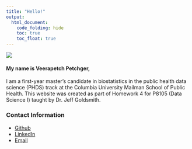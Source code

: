 ```yaml
---
title: "Hello!"
output: 
  html_document:
    code_folding: hide
    toc: true
    toc_float: true
---
```

![](welcome.png)

#### My name is Veerapetch Petchger, 
I am a first-year master's candidate in biostatistics in the public health data science (PHDS) track at the Columbia University Mailman School of Public Health. This website was created as part of Homework 4 for P8105 (Data Science I) taught by Dr. Jeff Goldsmith.

### Contact Information
* [Github](http://github.com/vp2587/)
* [LinkedIn](https://www.linkedin.com/in/vpetchger/)
* [Email](vp2587@cumc.columbia.edu)
